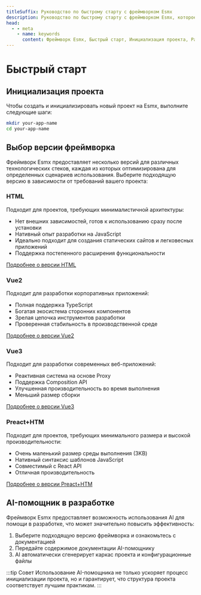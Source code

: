 ```yaml
---
titleSuffix: Руководство по быстрому старту с фреймворком Esmx
description: Руководство по быстрому старту с фреймворком Esmx, которое поможет вам начать проект с нуля, включая инициализацию проекта, выбор версии фреймворка и использование AI для разработки.
head:
  - - meta
    - name: keywords
      content: Фреймворк Esmx, Быстрый старт, Инициализация проекта, Разработка на Vue, Разработка на HTML, AI-помощник
---
```


# Быстрый старт

## Инициализация проекта

Чтобы создать и инициализировать новый проект на Esmx, выполните следующие шаги:

```bash
mkdir your-app-name
cd your-app-name
```

## Выбор версии фреймворка

Фреймворк Esmx предоставляет несколько версий для различных технологических стеков, каждая из которых оптимизирована для определенных сценариев использования. Выберите подходящую версию в зависимости от требований вашего проекта:

### HTML

Подходит для проектов, требующих минималистичной архитектуры:

- Нет внешних зависимостей, готов к использованию сразу после установки
- Нативный опыт разработки на JavaScript
- Идеально подходит для создания статических сайтов и легковесных приложений
- Поддержка постепенного расширения функциональности

[Подробнее о версии HTML](../frameworks/html.md)

### Vue2

Подходит для разработки корпоративных приложений:

- Полная поддержка TypeScript
- Богатая экосистема сторонних компонентов
- Зрелая цепочка инструментов разработки
- Проверенная стабильность в производственной среде

[Подробнее о версии Vue2](../frameworks/vue2.md)

### Vue3

Подходит для разработки современных веб-приложений:

- Реактивная система на основе Proxy
- Поддержка Composition API
- Улучшенная производительность во время выполнения
- Меньший размер сборки

[Подробнее о версии Vue3](../frameworks/vue3.md)

### Preact+HTM

Подходит для проектов, требующих минимального размера и высокой производительности:

- Очень маленький размер среды выполнения (3KB)
- Нативный синтаксис шаблонов JavaScript
- Совместимый с React API
- Отличная производительность

[Подробнее о версии Preact+HTM](../frameworks/preact-htm.md)

## AI-помощник в разработке

Фреймворк Esmx предоставляет возможность использования AI для помощи в разработке, что может значительно повысить эффективность:

1. Выберите подходящую версию фреймворка и ознакомьтесь с документацией
2. Передайте содержимое документации AI-помощнику
3. AI автоматически сгенерирует каркас проекта и конфигурационные файлы

:::tip Совет
Использование AI-помощника не только ускоряет процесс инициализации проекта, но и гарантирует, что структура проекта соответствует лучшим практикам.
:::